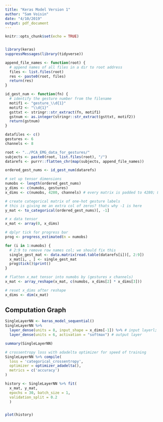 ```yaml
---
title: "Keras Model Version 1"
author: "Sam Voisin"
date: "4/10/2019"
output: pdf_document
---
```


```r

knitr::opts_chunk$set(echo = TRUE)


library(keras)
suppressMessages(library(tidyverse))

```


```r

append_file_names <- function(root) {
  # append names of all files in a dir to root address
  files <- list.files(root)
  res <- paste0(root, files)
  return(res)
}

id_gest_num <- function(fn) {
  # identify the gesture number from the filename
  motif1 <- "gesture_\\d{1}"
  motif2 <- "\\d{1}"
  gsttxt <- stringr::str_extract(fn, motif1)
  gstnum <- as.integer(stringr::str_extract(gsttxt, motif2))
  return(gstnum)
}

```


```r

datafiles <- c()
gestures <- 6
channels <- 8

root <- "../PCA_EMG_data_for_gestures/"
subjects <- paste0(root, list.files(root), "/")
datarefs <- purrr::flatten_chr(map(subjects, append_file_names))

ordered_gest_nums <- id_gest_num(datarefs)

# set up tensor dimensions
numobs <- length(ordered_gest_nums)
y_dims <- c(numobs, gestures)
x_dims <- c(numobs, 4280, channels) # every matrix is padded to 4280; 8 channels

# create categorical matrix of one-hot gesture labels
# this is giving me an extra col of zeros? thats why -1 is here
y_mat <- to_categorical(ordered_gest_nums)[, -1]

# x data tensor
x_mat <- array(0, x_dims)

# dplyr tick for progress bar
prog <- progress_estimated(n = numobs)

for (i in 1:numobs) {
  # 2:9 to remove row names col; we should fix this
  single_gest_mat <- data.matrix(read.table(datarefs[i])[, 2:9]) 
  x_mat[i, , ] <- single_gest_mat
  prog$tick()$print()
}

# flatten x_mat tensor into numobs by (gestures x channels)
x_mat <- array_reshape(x_mat, c(numobs, x_dims[2] * x_dims[3]))

# reset x_dims after reshape
x_dims <- dim(x_mat)

```

## Computation Graph

```r

SingleLayerNN <- keras_model_sequential()
SingleLayerNN %>%
  layer_dense(units = 8, input_shape = x_dims[-1]) %>% # input layerl; specify units and input shape; no activation defaults to linear for now
  layer_dense(units = 6, activation = "softmax") # output layer

summary(SingleLayerNN)

```



```r

# crossentropy loss with adadelta optimizer for speed of training
SingleLayerNN %>% compile(
  loss = 'categorical_crossentropy',
  optimizer = optimizer_adadelta(),
  metrics = c('accuracy')
)

```




```r


history <- SingleLayerNN %>% fit(
  x_mat, y_mat, 
  epochs = 30, batch_size = 1, 
  validation_split = 0.2
  )


plot(history)


```